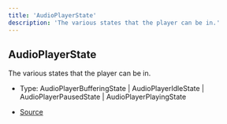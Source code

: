 ```yaml
---
title: 'AudioPlayerState'
description: 'The various states that the player can be in.'
---
```


## AudioPlayerState

The various states that the player can be in.

- Type: AudioPlayerBufferingState \| AudioPlayerIdleState \| AudioPlayerPausedState \| AudioPlayerPlayingState

- [Source](https://github.com/androz2091/discord-player/blob/ce04b3f4c6671029ce4d4aa9090e56ac7e7f5666/packages/discord-voip/src/audio/AudioPlayer.ts#L153)
